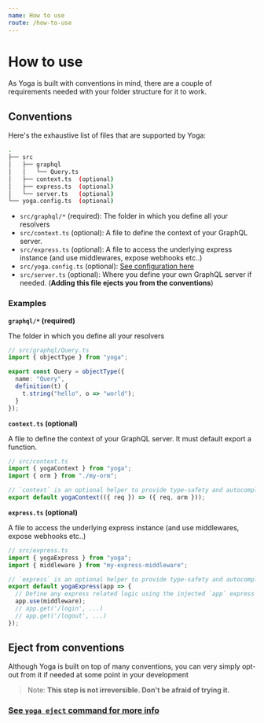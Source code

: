 ```yaml
---
name: How to use
route: /how-to-use
---
```


# How to use

As Yoga is built with conventions in mind, there are a couple of requirements needed with your folder structure for it to work.

## Conventions

Here's the exhaustive list of files that are supported by Yoga:

```bash
.
├── src
│   ├── graphql
│   │   └── Query.ts
│   ├── context.ts  (optional)
│   ├── express.ts  (optional)
│   └── server.ts   (optional)
└── yoga.config.ts  (optional)
```

- `src/graphql/*` (required): The folder in which you define all your resolvers
- `src/context.ts` (optional): A file to define the context of your GraphQL server.
- `src/express.ts` (optional): A file to access the underlying express instance (and use middlewares, expose webhooks etc..)
- `src/yoga.config.ts` (optional): [See configuration here](../configuration)
- `src/server.ts` (optional): Where you define your own GraphQL server if needed. (**Adding this file ejects you from the conventions**)

### Examples

**`graphql/*` (required)**

The folder in which you define all your resolvers

```ts
// src/graphql/Query.ts
import { objectType } from "yoga";

export const Query = objectType({
  name: "Query",
  definition(t) {
    t.string("hello", o => "world");
  }
});
```

**`context.ts` (optional)**

A file to define the context of your GraphQL server. It must default export a function.

```ts
// src/context.ts
import { yogaContext } from "yoga";
import { orm } from "./my-orm";

// `context` is an optional helper to provide type-safety and autocompletion
export default yogaContext(({ req }) => ({ req, orm }));
```

**`express.ts` (optional)**

A file to access the underlying express instance (and use middlewares, expose webhooks etc..)

```ts
// src/express.ts
import { yogaExpress } from "yoga";
import { middleware } from "my-express-middleware";

// `express` is an optional helper to provide type-safety and autocompletion
export default yogaExpress(app => {
  // Define any express related logic using the injected `app` express instance
  app.use(middleware);
  // app.get('/login', ...)
  // app.get('/logout', ...)
});
```

## Eject from conventions

Although Yoga is built on top of many conventions, you can very simply opt-out from it if needed at some point in your development

> Note: **This step is not irreversible. Don't be afraid of trying it.**

### [See `yoga eject` command for more info](../cli#yoga-eject)
